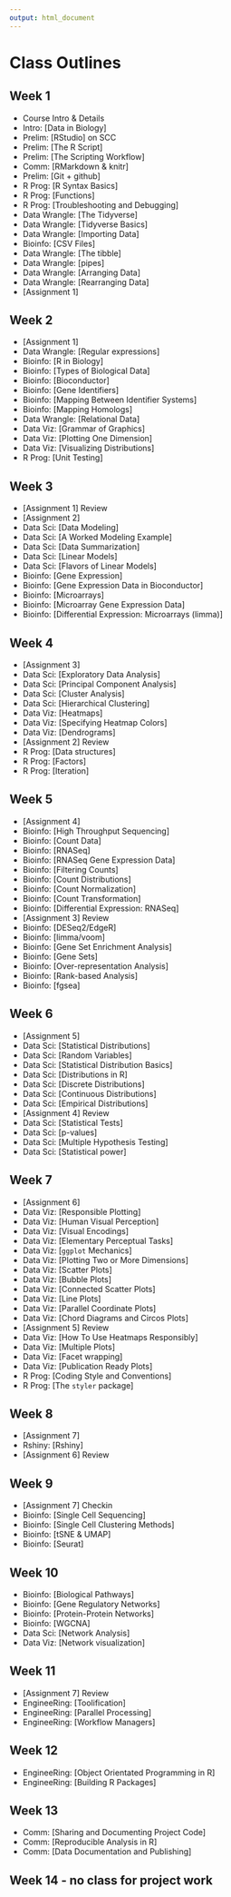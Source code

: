 ```yaml
---
output: html_document
---
```


# Class Outlines

## Week 1
* Course Intro & Details
* Intro: [Data in Biology]
* Prelim: [RStudio] on SCC
* Prelim: [The R Script]
* Prelim: [The Scripting Workflow]
* Comm: [RMarkdown & knitr]
* Prelim: [Git + github]
* R Prog: [R Syntax Basics]
* R Prog: [Functions]
* R Prog: [Troubleshooting and Debugging]
* Data Wrangle: [The Tidyverse]
* Data Wrangle: [Tidyverse Basics]
* Data Wrangle: [Importing Data]
* Bioinfo: [CSV Files]
* Data Wrangle: [The tibble]
* Data Wrangle: [pipes]
* Data Wrangle: [Arranging Data]
* Data Wrangle: [Rearranging Data]
* [Assignment 1]

## Week 2
* [Assignment 1]
* Data Wrangle: [Regular expressions]
* Bioinfo: [R in Biology]
* Bioinfo: [Types of Biological Data]
* Bioinfo: [Bioconductor]
* Bioinfo: [Gene Identifiers]
* Bioinfo: [Mapping Between Identifier Systems]
* Bioinfo: [Mapping Homologs]
* Data Wrangle: [Relational Data]
* Data Viz: [Grammar of Graphics]
* Data Viz: [Plotting One Dimension]
* Data Viz: [Visualizing Distributions]
* R Prog: [Unit Testing]

## Week 3
* [Assignment 1] Review
* [Assignment 2]
* Data Sci: [Data Modeling]
* Data Sci: [A Worked Modeling Example]
* Data Sci: [Data Summarization]
* Data Sci: [Linear Models]
* Data Sci: [Flavors of Linear Models]
* Bioinfo: [Gene Expression]
* Bioinfo: [Gene Expression Data in Bioconductor]
* Bioinfo: [Microarrays]
* Bioinfo: [Microarray Gene Expression Data]
* Bioinfo: [Differential Expression: Microarrays (limma)]

## Week 4
* [Assignment 3]
* Data Sci: [Exploratory Data Analysis]
* Data Sci: [Principal Component Analysis]
* Data Sci: [Cluster Analysis]
* Data Sci: [Hierarchical Clustering]
* Data Viz: [Heatmaps]
* Data Viz: [Specifying Heatmap Colors]
* Data Viz: [Dendrograms]
* [Assignment 2] Review
* R Prog: [Data structures]
* R Prog: [Factors]
* R Prog: [Iteration]

## Week 5
* [Assignment 4]
* Bioinfo: [High Throughput Sequencing]
* Bioinfo: [Count Data]
* Bioinfo: [RNASeq]
* Bioinfo: [RNASeq Gene Expression Data]
* Bioinfo: [Filtering Counts]
* Bioinfo: [Count Distributions]
* Bioinfo: [Count Normalization]
* Bioinfo: [Count Transformation]
* Bioinfo: [Differential Expression: RNASeq]
* [Assignment 3] Review
* Bioinfo: [DESeq2/EdgeR]
* Bioinfo: [limma/voom]
* Bioinfo: [Gene Set Enrichment Analysis]
* Bioinfo: [Gene Sets]
* Bioinfo: [Over-representation Analysis]
* Bioinfo: [Rank-based Analysis]
* Bioinfo: [fgsea]

## Week 6
* [Assignment 5]
* Data Sci: [Statistical Distributions]
* Data Sci: [Random Variables]
* Data Sci: [Statistical Distribution Basics]
* Data Sci: [Distributions in R]
* Data Sci: [Discrete Distributions]
* Data Sci: [Continuous Distributions]
* Data Sci: [Empirical Distributions]
* [Assignment 4] Review
* Data Sci: [Statistical Tests]
* Data Sci: [p-values]
* Data Sci: [Multiple Hypothesis Testing]
* Data Sci: [Statistical power]

## Week 7
* [Assignment 6]
* Data Viz: [Responsible Plotting]
* Data Viz: [Human Visual Perception]
* Data Viz: [Visual Encodings]
* Data Viz: [Elementary Perceptual Tasks]
* Data Viz: [`ggplot` Mechanics]
* Data Viz: [Plotting Two or More Dimensions]
* Data Viz: [Scatter Plots]
* Data Viz: [Bubble Plots]
* Data Viz: [Connected Scatter Plots]
* Data Viz: [Line Plots]
* Data Viz: [Parallel Coordinate Plots]
* Data Viz: [Chord Diagrams and Circos Plots]
* [Assignment 5] Review
* Data Viz: [How To Use Heatmaps Responsibly]
* Data Viz: [Multiple Plots]
* Data Viz: [Facet wrapping]
* Data Viz: [Publication Ready Plots]
* R Prog: [Coding Style and Conventions]
* R Prog: [The `styler` package]

## Week 8
* [Assignment 7]
* Rshiny: [Rshiny]
* [Assignment 6] Review

## Week 9
* [Assignment 7] Checkin
* Bioinfo: [Single Cell Sequencing]
* Bioinfo: [Single Cell Clustering Methods]
* Bioinfo: [tSNE & UMAP]
* Bioinfo: [Seurat]

## Week 10
* Bioinfo: [Biological Pathways]
* Bioinfo: [Gene Regulatory Networks]
* Bioinfo: [Protein-Protein Networks]
* Bioinfo: [WGCNA]
* Data Sci: [Network Analysis]
* Data Viz: [Network visualization]

## Week 11
* [Assignment 7] Review
* EngineeRing: [Toolification]
* EngineeRing: [Parallel Processing]
* EngineeRing: [Workflow Managers]

## Week 12
* EngineeRing: [Object Orientated Programming in R]
* EngineeRing: [Building R Packages]

## Week 13
* Comm: [Sharing and Documenting Project Code]
* Comm: [Reproducible Analysis in R]
* Comm: [Data Documentation and Publishing]

## Week 14 - no class for project work
